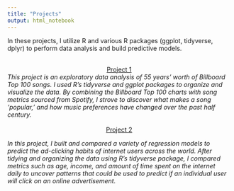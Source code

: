 ```yaml
---
title: "Projects"
output: html_notebook
---
```


In these projects, I utilize R and various R packages (ggplot, tidyverse, dplyr) to perform data analysis and build predictive models.
<br></br>

<center>[Project 1](/Project1/)</center>

_This project is an exploratory data analysis of 55 years' worth of Billboard Top 100 songs. I used R's tidyverse and ggplot packages to organize and visualize the data. By combining the Billboard Top 100 charts with song metrics sourced from Spotify, I strove to discover what makes a song 'popular,' and how music preferences have changed over the past half century._
<br></br>
<center>[Project 2](/Project2/)</center>

_In this project, I built and compared a variety of regression models to predict the ad-clicking habits of internet users across the world. After tidying and organizing the data using R's tidyverse package, I compared metrics such as age, income, and amount of time spent on the internet daily to uncover patterns that could be used to predict if an individual user will click on an online advertisement._